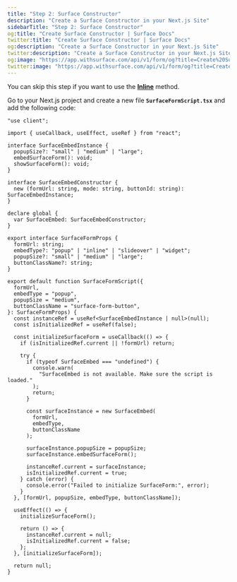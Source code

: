```yaml
---
title: "Step 2: Surface Constructor"
description: "Create a Surface Constructor in your Next.js Site"
sidebarTitle: "Step 2: Surface Constructor"
og:title: "Create Surface Constructor | Surface Docs"
twitter:title: "Create Surface Constructor | Surface Docs"
og:description: "Create a Surface Constructor in your Next.js Site"
twitter:description: "Create a Surface Constructor in your Next.js Site"
og:image: "https://app.withsurface.com/api/v1/form/og?title=Create%20Surface%20Constructor"
twitter:image: "https://app.withsurface.com/api/v1/form/og?title=Create%20Surface%20Constructor"
---
```


<Note> You can skip this step if you want to use the [**Inline**](/guides/embedding/next/page-router/inline) method. </Note>

Go to your Next.js project and create a new file **`SurfaceFormScript.tsx`** and add the following code:

```tsx
"use client";

import { useCallback, useEffect, useRef } from "react";

interface SurfaceEmbedInstance {
  popupSize?: "small" | "medium" | "large";
  embedSurfaceForm(): void;
  showSurfaceForm(): void;
}

interface SurfaceEmbedConstructor {
  new (formUrl: string, mode: string, buttonId: string): SurfaceEmbedInstance;
}

declare global {
  var SurfaceEmbed: SurfaceEmbedConstructor;
}

export interface SurfaceFormProps {
  formUrl: string;
  embedType?: "popup" | "inline" | "slideover" | "widget";
  popupSize?: "small" | "medium" | "large";
  buttonClassName?: string;
}

export default function SurfaceFormScript({
  formUrl,
  embedType = "popup",
  popupSize = "medium",
  buttonClassName = "surface-form-button",
}: SurfaceFormProps) {
  const instanceRef = useRef<SurfaceEmbedInstance | null>(null);
  const isInitializedRef = useRef(false);

  const initializeSurfaceForm = useCallback(() => {
    if (isInitializedRef.current || !formUrl) return;

    try {
      if (typeof SurfaceEmbed === "undefined") {
        console.warn(
          "SurfaceEmbed is not available. Make sure the script is loaded."
        );
        return;
      }

      const surfaceInstance = new SurfaceEmbed(
        formUrl,
        embedType,
        buttonClassName
      );

      surfaceInstance.popupSize = popupSize;
      surfaceInstance.embedSurfaceForm();

      instanceRef.current = surfaceInstance;
      isInitializedRef.current = true;
    } catch (error) {
      console.error("Failed to initialize SurfaceForm:", error);
    }
  }, [formUrl, popupSize, embedType, buttonClassName]);

  useEffect(() => {
    initializeSurfaceForm();

    return () => {
      instanceRef.current = null;
      isInitializedRef.current = false;
    };
  }, [initializeSurfaceForm]);

  return null;
}
```
